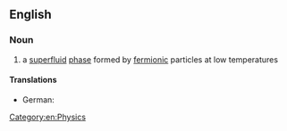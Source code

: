 ==English==
{{wikipedia}}

===Noun===
{{en-noun|head=[[fermionic]] [[condensate]]}}

# {{lb|en|physics}} a [[superfluid]] [[phase]] formed by [[fermionic]] particles at low temperatures

====Translations====
{{trans-top|superfluid phase}}
* German: {{t|de|Fermionen-Kondensat|n}}
{{trans-mid}}
{{trans-bottom}}

[[Category:en:Physics]]